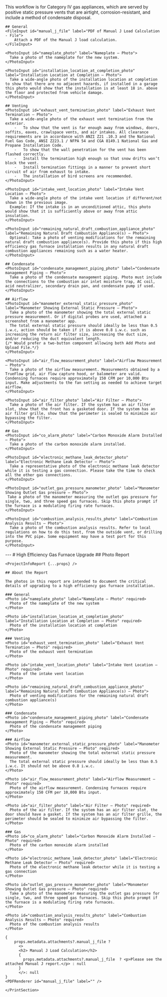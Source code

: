 <Tabs>
  <Tab eventKey="installation" title="Installation">
    This workflow is for Category IV gas appliances, which are served by positive static pressure vents that are airtight, 
    corrosion-resistant, and include a method of condensate disposal.
    
    ## General
    <FileInput id="manual_j_file" label="PDF of Manual J Load Calculation - File">
        Attach a PDF of the Manual J load calculation.
    </FileInput>
    
    <PhotoInput id="nameplate_photo" label="Nameplate – Photo">
      Take a photo of the nameplate for the new system.
    </PhotoInput>

    <PhotoInput id="installation_location_at_completion_photo" label="Installation Location at Completion – Photo">
      Take a wide-angle photo of the installation location at completion to show that there are no adjacent hazards, if installed in a garage this photo would show that the installation is at least 18 in. above the floor and protected from vehicle damage.
    </PhotoInput>

    ## Venting
    <PhotoInput id="exhaust_vent_termination_photo" label="Exhaust Vent Termination – Photo">
      Take a wide-angle photo of the exhaust vent termination from the exterior.
        -	To show that the vent is far enough away from windows, doors, soffits, eaves, crawlspace vents, and air intakes. All clearance requirements are in accordance with ANZI Z21 .10.3 and the National Fuel Gas Code, ANSI Z223.1 / NFPA 54 and CGA 8149.1 National Gas and Propane Installation Code.
        -	To show that the wall penetration for the vent has been flashed correctly.
        -	Install the termination high enough so that snow drifts won’t block the vent.
        -	Install termination fittings in a manner to prevent short circuit of air from exhaust to intake.
        -	The installation of bird screens are recommended.
    </PhotoInput>

    <PhotoInput id="intake_vent_location_photo" label="Intake Vent Location – Photo">
      Take a wide-angle photo of the intake vent location if different/not shown in the previous image.
      Example: If the intake is in an unconditioned attic, this photo would show that it is sufficiently above or away from attic insulation.
    </PhotoInput>

    <PhotoInput id="remaining_natural_draft_combustion_appliance_photo" label="Remaining Natural Draft Combustion Appliance(s) – Photo">
      Optional: Take a photo of venting modifications for the remaining natural draft combustion appliance(s). Provide this photo if this high efficiency gas furnace installation results in any natural draft combustion appliances remaining such as a water heater.
    </PhotoInput>

    ## Condensate
    <PhotoInput id="condensate_management_piping_photo" label="Condensate management Piping – Photo">
      Take a photo of the condensate management piping. Photo must include the connections to the combustion air inlet moisture trap, AC coil, acid neutralizer, secondary drain pan, and condensate pump if used.
    </PhotoInput>

    ## Airflow
    <PhotoInput id="manometer_external_static_pressure_photo" label="Manometer Showing External Static Pressure – Photo">
      Take a photo of the manometer showing the total external static pressure measurement. Or if digital probes are used, attached a screenshot from a manometer app.
      The total external static pressure should ideally be less than 0.5 i.w.c, action should be taken if it is above 0.8 i.w.c. such as increasing the return air filter size, increasing the duct size, and/or reducing the duct equivalent length.
    {/* Would prefer a two-button component allowing both Add Photo and Upload File.*/}
    </PhotoInput>

    <PhotoInput id="air_flow_measurement_photo" label="Airflow Measurement – Photo">
      Take a photo of the airflow measurement. Measurements obtained by a TrueFlow grid, air flow capture hood, or balometer are valid. Condensing furnaces require approximately 150 CFM per 10,000 Btu input. Make adjustments to the fan setting as needed to achieve target airflow.
    </PhotoInput>

    <PhotoInput id="air_filter_photo" label="Air Filter – Photo">
      Take a photo of the air filter. If the system has an air filter slot, show that the front has a gasketed door. If the system has an air filter grille, show that the perimeter is sealed to minimize air bypassing the filter.
    </PhotoInput>

    ## Gas
    <PhotoInput id="co_alarm_photo" label="Carbon Monoxide Alarm Installed – Photo">
      Take a photo of the carbon monoxide alarm installed.
    </PhotoInput>

    <PhotoInput id="electronic_methane_leak_detector_photo" label="Electronic Methane Leak Detector – Photo">
      Take a representative photo of the electronic methane leak detector while it is testing a gas connection. Please take the time to check all the other gas connections.
    </PhotoInput>

    <PhotoInput id="outlet_gas_pressure_manometer_photo" label="Manometer Showing Outlet Gas pressure – Photo">
     Take a photo of the manometer measuring the outlet gas pressure for single, two, and three speed gas furnaces. Skip this photo prompt if the furnace is a modulating firing rate furnaces.
    </PhotoInput>

    <PhotoInput id="combustion_analysis_results_photo" label="Combustion Analysis Results – Photo">
      Take a photo of the combustion analysis results. Refer to local regulations on how to do this test, from the outside vent, or drilling into the PVC pipe. Some equipment may have a test port for this purpose.
    </PhotoInput>

  </Tab>
  <Tab eventKey="report" title="Report">
   <PrintSection label="Print Report">
    ---
    # High Efficiency Gas Furnace Upgrade
    ## Photo Report

    <ProjectInfoReport {...props} />

    ## About the Report

    The photos in this report are intended to document the critical details of upgrading to a high efficiency gas furnace installation.

    ### General
    <Photo id="nameplate_photo" label="Nameplate – Photo" required>
      Photo of the nameplate of the new system
    </Photo>

    <Photo id="installation_location_at_completion_photo" label="Installation Location at Completion – Photo" required>
      Photo of the installation location at completion
    </Photo>

    ### Venting
    <Photo id="exhaust_vent_termination_photo" label="Exhaust Vent Termination – Photo" required>
      Photo of the exhaust vent termination
    </Photo>

    <Photo id="intake_vent_location_photo" label="Intake Vent Location – Photo" required>
      Photo of the intake vent location
    </Photo>

    <Photo id="remaining_natural_draft_combustion_appliance_photo" label="Remaining Natural Draft Combustion Appliance(s) – Photo">
      Photo of venting modifications for the remaining natural draft combustion appliance(s)
    </Photo>

    ### Condensate
    <Photo id="condensate_management_piping_photo" label="Condensate management Piping – Photo" required>
      Photo of the condensate management piping
    </Photo>

    ### Airflow
    <Photo id="manometer_external_static_pressure_photo" label="Manometer Showing External Static Pressure – Photo" required>
      Photo of the manometer showing the total external static pressure measurement.
      The total external static pressure should ideally be less than 0.5 i.w.c. It should not be above 0.8 i.w.c.
    </Photo>

    <Photo id="air_flow_measurement_photo" label="Airflow Measurement – Photo" required>
      Photo of the airflow measurement. Condensing furnaces require approximately 150 CFM per 10,000 Btu input.
    </Photo>

    <Photo id="air_filter_photo" label="Air Filter – Photo" required>
      Photo of the air filter. If the system has an air filter slot, the door should have a gasket. If the system has an air filter grille, the perimeter should be sealed to minimize air bypassing the filter.
    </Photo>

    ### Gas
    <Photo id="co_alarm_photo" label="Carbon Monoxide Alarm Installed – Photo" required>
      Photo of the carbon monoxide alarm installed
    </Photo>

    <Photo id="electronic_methane_leak_detector_photo" label="Electronic Methane Leak Detector – Photo" required>
      Photo of the electronic methane leak detector while it is testing a gas connection
    </Photo>

    <Photo id="outlet_gas_pressure_monometer_photo" label="Monometer Showing Outlet Gas pressure – Photo" required>
      Take a photo of the manometer measuring the outlet gas pressure for single, two, and three speed gas furnaces. Skip this photo prompt if the furnace is a modulating firing rate furnaces.
    </Photo>

    <Photo id="combustion_analysis_results_photo" label="Combustion Analysis Results – Photo" required>
      Photo of the combustion analysis results
    </Photo>

    {
        props.metadata.attachments?.manual_j_file ?
          <>
          <h2> Manual J Load Calculation</h2>
          {
            props.metadata.attachments?.manual_j_file  ? <p>Please see the attached Manual J report.</p> : null
          }
          </>: null
    }
    <PDFRenderer id="manual_j_file" label="" />

    </PrintSection>

  </Tab>
</Tabs>
